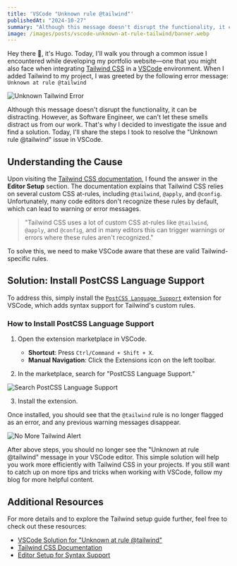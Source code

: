 ```yaml
---
title: 'VSCode "Unknown rule @tailwind"'
publishedAt: "2024-10-27"
summary: "Although this message doesn't disrupt the functionality, it can be distracting. However, as Software Engineer, we can't let these smells distract us from our work. That's why I decided to investigate the issue and find a solution. Today, I'll share the steps I took to resolve the 'Unknown rule @tailwind' issue in VSCode."
image: /images/posts/vscode-unknown-at-rule-tailwind/banner.webp
---
```


Hey there 👋, it's Hugo. Today, I'll walk you through a common issue I encountered while developing my portfolio website—one that you might also face when integrating [Tailwind CSS](https://tailwindcss.com) in a [VSCode](https://code.visualstudio.com/) environment. When I added Tailwind to my project, I was greeted by the following error message: `Unknown at rule @tailwind`

![Unknown Tailwind Error](/images/posts/vscode-unknown-at-rule-tailwind/unknown-tailwind-message.webp)

Although this message doesn't disrupt the functionality, it can be distracting. However, as Software Engineer, we can't let these smells distract us from our work. That's why I decided to investigate the issue and find a solution. Today, I'll share the steps I took to resolve the "Unknown rule @tailwind" issue in VSCode.

## Understanding the Cause

Upon visiting the [Tailwind CSS documentation](https://tailwindcss.com/docs/editor-setup#syntax-support), I found the answer in the **Editor Setup** section. The documentation explains that Tailwind CSS relies on several custom CSS at-rules, including `@tailwind`, `@apply`, and `@config`. Unfortunately, many code editors don't recognize these rules by default, which can lead to warning or error messages.

> "Tailwind CSS uses a lot of custom CSS at-rules like `@tailwind`, `@apply`, and `@config`, and in many editors this can trigger warnings or errors where these rules aren't recognized."

To solve this, we need to make VSCode aware that these are valid Tailwind-specific rules.

## Solution: Install PostCSS Language Support

To address this, simply install the [`PostCSS Language Support`](https://marketplace.visualstudio.com/items?itemName=csstools.postcss) extension for VSCode, which adds syntax support for Tailwind's custom rules.

### How to Install PostCSS Language Support

1. Open the extension marketplace in VSCode.
   - **Shortcut**: Press `Ctrl/Command + Shift + X`.
   - **Manual Navigation**: Click the Extensions icon on the left toolbar.

2. In the marketplace, search for "PostCSS Language Support."

![Search PostCSS Language Support](/images/posts/vscode-unknown-at-rule-tailwind/search-postcss-language-support.webp)

3. Install the extension.

Once installed, you should see that the `@tailwind` rule is no longer flagged as an error, and any previous warning messages disappear.

![No More Tailwind Alert](/images/posts/vscode-unknown-at-rule-tailwind/no-tailwind-alert-message.webp)

After above steps, you should no longer see the "Unknown at rule @tailwind" message in your VSCode editor. This simple solution will help you work more efficiently with Tailwind CSS in your projects. If you still want to catch up on more tips and tricks when working with VSCode, follow my blog for more helpful content.

## Additional Resources

For more details and to explore the Tailwind setup guide further, feel free to check out these resources:

- [VSCode Solution for "Unknown at rule @tailwind"](https://israynotarray.com/tailwindcss/20220405/1504568293/)
- [Tailwind CSS Documentation](https://nextjs.org/docs/app/building-your-application/styling/tailwind-css)
- [Editor Setup for Syntax Support](https://tailwindcss.com/docs/editor-setup#intelli-sense-for-vs-code)
